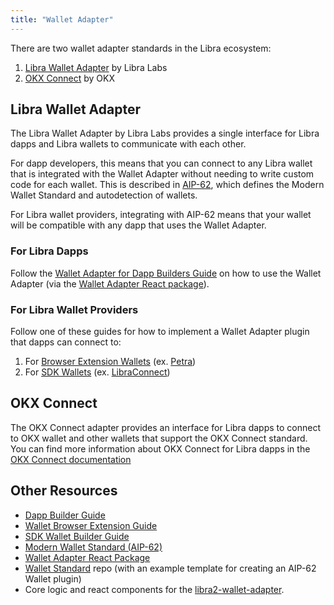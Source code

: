 ```yaml
---
title: "Wallet Adapter"
---
```


There are two wallet adapter standards in the Libra ecosystem:

1. [Libra Wallet Adapter](#libra2-wallet-adapter) by Libra Labs
2. [OKX Connect](#okx-connect) by OKX

## Libra Wallet Adapter

The Libra Wallet Adapter by Libra Labs provides a single interface for Libra
dapps and Libra wallets to communicate with each other.

For dapp developers, this means that you can connect to any Libra wallet that is
integrated with the Wallet Adapter without needing to write custom code for each
wallet.  This is described in [AIP-62](https://github.com/libra2-foundation/AIPs/blob/main/aips/aip-62.md),
which defines the Modern Wallet Standard and autodetection of wallets.

For Libra wallet providers, integrating with AIP-62 means that your wallet will
be compatible with any dapp that uses the Wallet Adapter.

### For Libra Dapps

Follow the [Wallet Adapter for Dapp Builders Guide](/build/sdks/wallet-adapter/dapp) on how to use the
Wallet Adapter (via the [Wallet Adapter React package](https://github.com/libra2org/libra2-wallet-adapter/tree/main/packages/wallet-adapter-react)).

### For Libra Wallet Providers

Follow one of these guides for how to implement a Wallet Adapter plugin that
dapps can connect to:

1. For [Browser Extension Wallets](/build/sdks/wallet-adapter/browser-extension-wallets) (ex. [Petra](https://chromewebstore.google.com/detail/petra-libra2-wallet/ejjladinnckdgjemekebdpeokbikhfci?hl=en))
2. For [SDK Wallets](/build/sdks/wallet-adapter/wallets) (ex. [LibraConnect](https://libra2connect.app))

## OKX Connect

The OKX Connect adapter provides an interface for Libra dapps to connect to OKX
wallet and other wallets that support the OKX Connect standard.  You can find
more information about OKX Connect for Libra dapps in the [OKX Connect documentation](https://web3.okx.com/build/dev-docs/sdks/app-connect-libra2)

## Other Resources

- [Dapp Builder Guide](/build/sdks/wallet-adapter/dapp)
- [Wallet Browser Extension Guide](/build/sdks/wallet-adapter/browser-extension-wallets)
- [SDK Wallet Builder Guide](/build/sdks/wallet-adapter/wallets)
- [Modern Wallet Standard (AIP-62)](https://github.com/libra2-foundation/AIPs/blob/1bd0c41971701e54cf35da86c2877e58be61ee38/aips/aip-62.md)
- [Wallet Adapter React Package](https://github.com/libra2org/libra2-wallet-adapter/tree/main/packages/wallet-adapter-react)
- [Wallet Standard](https://github.com/libra2org/wallet-standard/tree/main) repo (with an example template for creating an AIP-62 Wallet plugin)
- Core logic and react components for the [libra2-wallet-adapter](https://github.com/libra2org/libra2-wallet-adapter).
